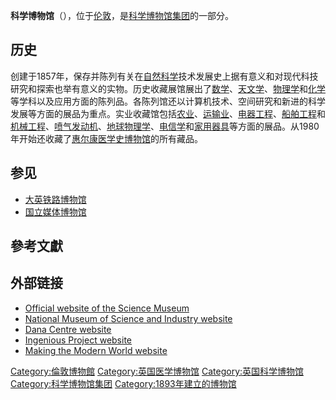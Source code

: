 {{Infobox Museum
 |name          = 科学博物馆<br />Science Museum
 |image         = ScienceMuseum.jpg
 |imagesize     = 200
 |caption       = 
 |map_type      = 
 |map_caption   = 
 |latitude      = 
 |longitude     = 
 |established   = 1857年
 |dissolved     = 
 |location      = [[英国|英国]][[伦敦|伦敦]]
 |type          = [[科学博物馆|科学博物馆]]
 |visitors      = 2,705,677（2008年）<ref>{{cite web|title=VISITS MADE IN 2008 TO VISITOR ATTRACTIONS IN MEMBERSHIP WITH ALVA |publisher=Association of Leading Visitor Attractions |date=2009-02-26 |url=http://www.alva.org.uk/visitor_statistics/ |accessdate=2009-03-16 |deadurl=yes |archiveurl=https://web.archive.org/web/20101031142218/http://www.alva.org.uk/visitor_statistics/ |archivedate=2010-10-31 }}</ref> 
 |director      = Martin Earwicker
 |curator       = 
 |publictransit = 
 |website       = [http://www.sciencemuseum.org.uk www.sciencemuseum.org.uk]
}}

'''科学博物馆'''（{{lang-en|Science Museum}}），位于[[伦敦|伦敦]]，是[[科学博物馆集团|科学博物馆集团]]的一部分。

==历史==
创建于1857年，保存并陈列有关在[[自然科学|自然科学]]技术发展史上据有意义和对现代科技研究和探索也举有意义的实物。历史收藏展馆展出了[[数学|数学]]、[[天文学|天文学]]、[[物理学|物理学]]和[[化学|化学]]等学科以及应用方面的陈列品。各陈列馆还以计算机技术、空间研究和新进的科学发展等方面的展品为重点。实业收藏馆包括[[农业|农业]]、[[运输业|运输业]]、[[电器工程|电器工程]]、[[船舶工程|船舶工程]]和[[机械工程|机械工程]]、[[喷气发动机|喷气发动机]]、[[地球物理学|地球物理学]]、[[电信学|电信学]]和[[家用器具|家用器具]]等方面的展品。从1980年开始还收藏了[[惠尔康医学史博物馆|惠尔康医学史博物馆]]的所有藏品。

== 参见 ==
* [[大英铁路博物馆|大英铁路博物馆]]
* [[国立媒体博物馆|国立媒体博物馆]]

== 參考文獻 ==
{{Reflist}}

== 外部链接 ==
* [http://www.sciencemuseum.org.uk/ Official website of the Science Museum] {{Wayback|url=http://www.sciencemuseum.org.uk/ |date=20101029103255 }}
* [http://www.nmsi.ac.uk/ National Museum of Science and Industry website] {{Wayback|url=http://www.nmsi.ac.uk/ |date=20120414202717 }}
* [http://www.danacentre.org.uk/ Dana Centre website] {{Wayback|url=http://www.danacentre.org.uk/ |date=20150202214151 }}
* [http://www.ingenious.org.uk/ Ingenious Project website] {{Wayback|url=http://www.ingenious.org.uk/ |date=20170610142051 }}
* [http://www.makingthemodernworld.org.uk/ Making the Modern World website] {{Wayback|url=http://www.makingthemodernworld.org.uk/ |date=20091012185400 }}

{{coord|51|29|51|N|0|10|29|W|type:landmark_region:GB|display=title}}

{{Authority control}}
[[Category:倫敦博物館|Category:倫敦博物館]]
[[Category:英国医学博物馆|Category:英国医学博物馆]]
[[Category:英国科学博物馆|Category:英国科学博物馆]]
[[Category:科学博物馆集团|Category:科学博物馆集团]]
[[Category:1893年建立的博物馆|Category:1893年建立的博物馆]]